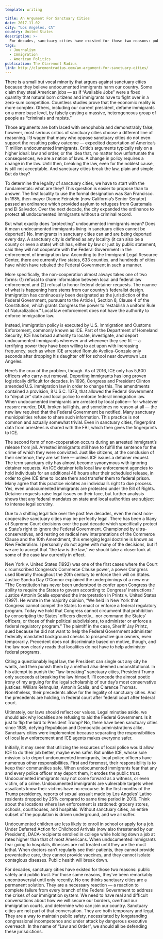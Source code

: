 ```yaml
---
template: writing

title: An Argument For Sanctuary Cities
date: 2017-11-02
city: "Los Angeles, CA"
country: United States
description: >-
  For decades, sanctuary cities have existed for those two reasons: public safety and public trust. For those same reasons, they’ve been remarkably uncontroversial until only recently. No one thinks sanctuary cities are a permanent solution. They are a necessary reaction — a reaction to complete failure from every branch of the Federal Government to address the crises of our immigration system.
tags:
  - Journalism
  - Immigration
  - American Politics
publication: The Claremont Radius
link: http://claremontradius.com/an-argument-for-sanctuary-cities/
---
```


There is a small but vocal minority that argues against sanctuary cities because they believe undocumented immigrants harm our country. Some claim they steal American jobs — as if “Available Jobs” were a fixed quantity that natural born citizens and immigrants have to fight over in a zero-sum competition. Countless studies prove that the economic reality is more complex. Others, including our current president, defame immigrants on a more base level, by falsely casting a massive, heterogeneous group of people as “criminals and rapists.”

Those arguments are both laced with xenophobia and demonstrably false, however, most serious critics of sanctuary cities choose a different line of reasoning. I’d wager that many who oppose sanctuary cities do not even support the resulting policy outcome — expedited deportation of America’s 11 million undocumented immigrants. Critic’s arguments typically rely on a higher ideal: law and order, or the idea that, no matter how unfortunate the consequences, we are a nation of laws. A change in policy requires a change in the law. Until then, breaking the law, even for the noblest cause, is still not acceptable. And sanctuary cities break the law, plain and simple. But do they?

To determine the legality of sanctuary cities, we have to start with the fundamentals: what are they? This question is easier to propose than to answer. The first locality to use the formal designation was San Francisco. In 1985, then-mayor Dianne Feinstein (now California’s Senior Senator) passed an ordinance which provided asylum to refugees from Guatemala and El Salvador. Over the next decade, the city expanded the ordinance to protect all undocumented immigrants without a criminal record.

But what exactly does “protecting” undocumented immigrants mean? Does it mean undocumented immigrants living in sanctuary cities cannot be deported? No. Immigrants in sanctuary cities can and are being deported every day. A sanctuary city is defined as any locality (it can also be a county or even a state) which has, either by law or just by public statement, said they will not cooperate with the Federal Government in the enforcement of immigration law. According to the Immigrant Legal Resource Center, there are currently five states, 633 counties, and hundreds of cities have which have rebuked the Federal Government in such a manner.

More specifically, the non-cooperation almost always takes one of two forms: (1) refusal to share information between local and federal law enforcement and (2) refusal to honor federal detainer requests. The nuance of what is happening here stems from our country’s federalist design. Immigration has continuously been designated as the jurisdiction of the Federal Government, pursuant to the Article I, Section 8, Clause 4 of the Constitution, which grants Congress the power to “establish a uniform Rule of Naturalization.” Local law enforcement does not have the authority to enforce immigration law.

Instead, immigration policy is executed by U.S. Immigration and Customs Enforcement, commonly known as ICE. Part of the Department of Homeland Security, ICE has broad authority to locate, investigate, and deport undocumented immigrants wherever and whenever they see fit — a terrifying power they have been willing to act upon with increasing frequency, such as when ICE arrested Romulo Avelica-Gonzale only seconds after dropping his daughter off for school near downtown Los Angeles.

Here’s the crux of the problem, though. As of 2016, ICE only has 5,800 officers who carry-out removal. Deporting immigrants has long proven logistically difficult for decades. In 1996, Congress and President Clinton amended U.S. immigration law in order to change this. The amendments contained a provision, 8 U.S.C. 1373, that allowed the Federal Government to “deputize” state and local police to enforce federal immigration law. When undocumented immigrants are arrested by local police— for whatever reason: murder, DUI, broken taillights, and sometimes no reason at all — the new law required that the Federal Government be notified. Many sanctuary municipalities refuse to share such information. This practice is not common and actually somewhat trivial. Even in sanctuary cities, fingerprint data from arrestees is shared with the FBI, which then gives the fingerprints to ICE.

The second form of non-cooperation occurs during an arrested immigrant’s release from jail. Arrested immigrants still have to fulfill the sentence for the crime of which they were convicted. Just like citizens, at the conclusion of their sentence, they are set free — unless ICE issues a detainer request. The term sanctuary city has almost become synonymous with ignoring detainer requests. An ICE detainer tells local law enforcement agencies to hold individuals for an additional 48 hours after their scheduled release, in order to give ICE time to locate them and transfer them to federal prison. Many agree that this practice violates an individual’s right to due process. Yes, even undocumented immigrants are protected under the Bill of Rights. Detainer requests raise legal issues on their face, but further analysis shows that any federal mandates on state and local authorities are subject to intense legal scrutiny.

Due to a shifting legal tide over the past few decades, even the most non-cooperative sanctuary cities may be perfectly legal. There has been a litany of Supreme Court decisions over the past decade which specifically protect a State’s right to ignore the Federal Government. Championed by ultra-conservatives, and resting on radical new interpretations of the Commerce Clause and the 10th Amendment, this emerging legal doctrine is known as New Federalism. I personally do not agree with many of the decisions, but if we are to accept that “the law is the law,” we should take a closer look at some of the case law currently in effect.

New York v. United States (1992) was one of the first cases where the Court circumscribed Congress’s Commerce Clause power, a power Congress used liberally throughout the 20th century to enforce their will on States. Justice Sandra Day O’Connor explained the underpinnings of a new era: “The Constitution has never been understood to confer upon Congress the ability to require the States to govern according to Congress’ instructions.” Justice Antonin Scalia expanded the interpretation in Printz v. United States (1997). He wrote in the majority opinion, “We held in New York that Congress cannot compel the States to enact or enforce a federal regulatory program. Today we hold that Congress cannot circumvent that prohibition by conscripting the States’ officers directly… nor command the States’ officers, or those of their political subdivisions, to administer or enforce a federal regulatory program.” The plaintiff in the case, Sheriff Jay Printz, sued because he did not want to help the Federal Government administer federally mandated background checks to prospective gun owners, even temporarily. Precedent does not discriminate based on motive, though, and the law now clearly reads that localities do not have to help administer federal programs.

Citing a questionably legal law, the President can single out any city he wants, and then punish them by a method also deemed unconstitutional. In his attempt to punish the “law-breaking” sanctuary cities, President Trump only succeeds at breaking the law himself. I’ll concede the almost poetic irony of my arguing for the legal scholarship of our day’s most conservative justices: William Rehnquist, Antonin Scalia, and Clarence Thomas. Nonetheless, their precedents allow for the legality of sanctuary cities. And the precedents are holding, in federal court after federal court after federal court.

Ultimately, our laws should reflect our values. Legal minutiae aside, we should ask why localities are refusing to aid the Federal Government. Is it just to flip the bird to President Trump? No, there have been sanctuary cities since 1985, defying Republican and Democratic administrations alike. Sanctuary cities were implemented because separating the responsibilities of local law enforcement and ICE agents makes everyone safer.

Initially, it may seem that utilizing the resources of local police would allow ICE to do their job better, maybe even safer. But unlike ICE, whose sole mission is to deport undocumented immigrants, local police officers have numerous other responsibilities. First and foremost, their responsibility is to keep their communities safe. When undocumented immigrants fear that any and every police officer may deport them, it erodes the public trust. Undocumented immigrants may not come forward as a witness, or even victim, of a crime. Undocumented immigrants are vulnerable targets when assailants know their victims have no recourse. In the first months of the Trump presidency, reports of sexual assault made by Los Angeles’ Latino residents dropped by 25% compared to same time period in 2016. Think about the locations where law enforcement is stationed: grocery stores, schools, courthouses, and hospitals. Without sanctuary cities, an entire subset of the population is driven underground, and we all suffer.

Undocumented children are less likely to enroll in school or apply for a job. Under Deferred Action for Childhood Arrivals (now also threatened by our President), DACA-recipients enrolled in college while holding down a job at rates higher than that of most Americans. When undocumented immigrants fear going to hospitals, illnesses are not treated until they are the most lethal. When doctors can’t regularly see their patients, they cannot provide preventative care, they cannot provide vaccines, and they cannot isolate contagious diseases. Public health will break down.

For decades, sanctuary cities have existed for those two reasons: public safety and public trust. For those same reasons, they’ve been remarkably uncontroversial until only recently. No one thinks sanctuary cities are a permanent solution. They are a necessary reaction — a reaction to complete failure from every branch of the Federal Government to address the crises of our immigration system. We need to have real and difficult conversations about how we will secure our borders, overhaul our immigration courts, and determine who can join our country. Sanctuary cities are not part of that conversation. They are both temporary and legal. They are a way to maintain public safety, necessitated by longstanding congressional incompetence and under attack by dangerous executive overreach. In the name of “Law and Order”, we should all be defending these jurisdictions.
